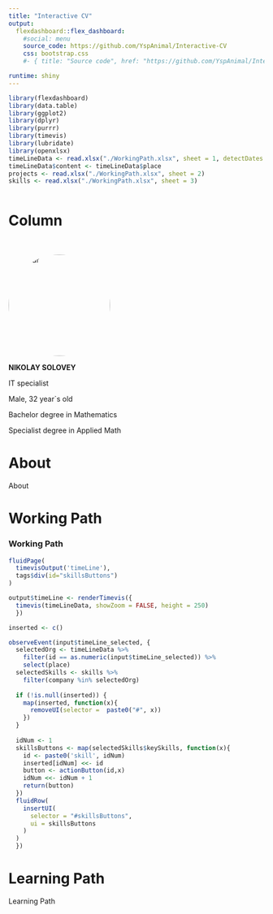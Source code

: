 ```yaml
---
title: "Interactive CV"
output: 
  flexdashboard::flex_dashboard:
    #social: menu
    source_code: https://github.com/YspAnimal/Interactive-CV
    css: bootstrap.css
    #- { title: "Source code", href: "https://github.com/YspAnimal/Interactive-CV", icon: "github" , align: right }

runtime: shiny
---
```


```r
library(flexdashboard)
library(data.table)
library(ggplot2)
library(dplyr)
library(purrr)
library(timevis)
library(lubridate)
library(openxlsx)
timeLineData <- read.xlsx("./WorkingPath.xlsx", sheet = 1, detectDates = TRUE)
timeLineData$content <- timeLineData$place
projects <- read.xlsx("./WorkingPath.xlsx", sheet = 2)
skills <- read.xlsx("./WorkingPath.xlsx", sheet = 3)



```

Column {.sidebar}
======================
<br>
<style>
img {
  border-radius: 50%;
}
</style>
<img src="myphoto.jpeg" alt="Avatar" style="width:200px">

**NIKOLAY SOLOVEY**

IT specialist

Male, 32 year`s old

Bachelor degree in Mathematics

Specialist degree in Applied Math

About
======================
About





Working Path
======================
### Working Path
```r
fluidPage(
  timevisOutput('timeLine'),
  tags$div(id="skillsButtons")
)

output$timeLine <- renderTimevis({
  timevis(timeLineData, showZoom = FALSE, height = 250)
  })

inserted <- c()

observeEvent(input$timeLine_selected, {
  selectedOrg <- timeLineData %>% 
    filter(id == as.numeric(input$timeLine_selected)) %>% 
    select(place)
  selectedSkills <- skills %>% 
    filter(company %in% selectedOrg)
  
  if (!is.null(inserted)) {
    map(inserted, function(x){
      removeUI(selector =  paste0("#", x))
    })
  }
  
  idNum <- 1
  skillsButtons <- map(selectedSkills$keySkills, function(x){
    id <- paste0('skill', idNum)
    inserted[idNum] <<- id
    button <- actionButton(id,x)
    idNum <<- idNum + 1
    return(button)
  })
  fluidRow(
    insertUI(
      selector = "#skillsButtons", 
      ui = skillsButtons
    )
  )
  })
```







Learning Path
======================
Learning Path

